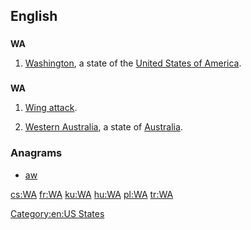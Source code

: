 {{also|wa|wā|wá|wǎ|wà}}
==English==

==={{abbreviation-old|en}}===
'''WA'''

# {{context|US}} [[Washington]], a state of the [[United States of America]].

==={{initialism-old|en}}===
'''WA'''

# {{context|netball}} [[wing attack|Wing attack]].
# [[Western Australia]], a state of [[Australia]].

===Anagrams===
* [[aw#English|aw]] 

[[Category:en:US States]]

[[cs:WA]]
[[fr:WA]]
[[ku:WA]]
[[hu:WA]]
[[pl:WA]]
[[tr:WA]]
